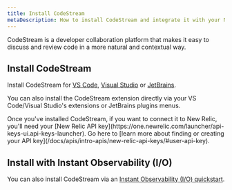 ```yaml
---
title: Install CodeStream
metaDescription: How to install CodeStream and integrate it with your New Relic account.
---
```


CodeStream is a developer collaboration platform that makes it easy to discuss and review code in a more natural and contextual way. 

## Install CodeStream

Install CodeStream for [VS Code](https://marketplace.visualstudio.com/items?itemName=CodeStream.codestream), [Visual Studio](https://marketplace.visualstudio.com/items?itemName=CodeStream.codestream-vs) or [JetBrains](https://plugins.jetbrains.com/plugin/12206-codestream).

You can also install the CodeStream extension directly via your VS Code/Visual Studio's extensions or JetBrains plugins menus.

<Callout variant="tip">
Once you've installed CodeStream, if you want to connect it to New Relic, you'll need your [New Relic API key](https://one.newrelic.com/launcher/api-keys-ui.api-keys-launcher). Go here to [learn more about finding or creating your API key](/docs/apis/intro-apis/new-relic-api-keys/#user-api-key).
</Callout>

## Install with Instant Observability (I/O)

You can also install CodeStream via an [Instant Observability (I/O) quickstart](https://developer.newrelic.com/instant-observability/).